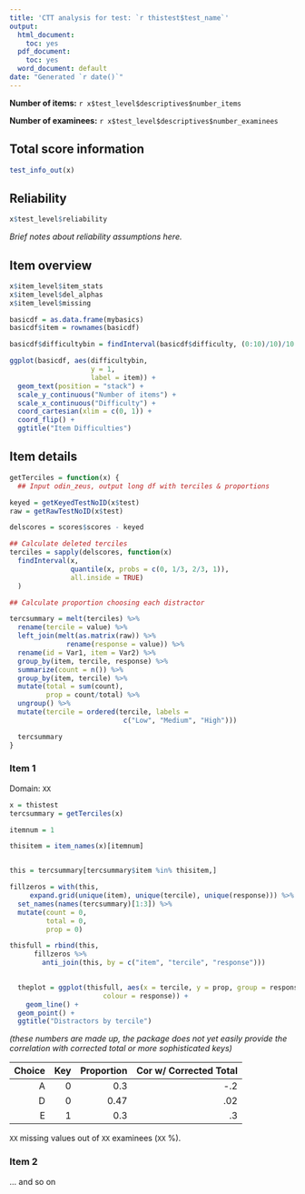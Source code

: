 ```yaml
---
title: 'CTT analysis for test: `r thistest$test_name`'
output:
  html_document:
    toc: yes
  pdf_document:
    toc: yes
  word_document: default
date: "Generated `r date()`"
---
```




**Number of items:** `r x$test_level$descriptives$number_items`

**Number of examinees:** `r x$test_level$descriptives$number_examinees`


## Total score information

```r
test_info_out(x)
```


## Reliability

```r
x$test_level$reliability
```

*Brief notes about reliability assumptions here.*

## Item overview

```r
x$item_level$item_stats
x$item_level$del_alphas
x$item_level$missing


```

```r

basicdf = as.data.frame(mybasics)
basicdf$item = rownames(basicdf)

basicdf$difficultybin = findInterval(basicdf$difficulty, (0:10)/10)/10 - 0.05

ggplot(basicdf, aes(difficultybin,
                    y = 1,
                    label = item)) + 
  geom_text(position = "stack") + 
  scale_y_continuous("Number of items") +
  scale_x_continuous("Difficulty") +
  coord_cartesian(xlim = c(0, 1)) +
  coord_flip() +
  ggtitle("Item Difficulties")


```



## Item details

```r

getTerciles = function(x) {
  ## Input odin_zeus, output long df with terciles & proportions

keyed = getKeyedTestNoID(x$test)
raw = getRawTestNoID(x$test)

delscores = scores$scores - keyed

## Calculate deleted terciles
terciles = sapply(delscores, function(x)
  findInterval(x, 
               quantile(x, probs = c(0, 1/3, 2/3, 1)),
               all.inside = TRUE)
  )

## Calculate proportion choosing each distractor

tercsummary = melt(terciles) %>% 
  rename(tercile = value) %>% 
  left_join(melt(as.matrix(raw)) %>%
              rename(response = value)) %>%
  rename(id = Var1, item = Var2) %>%
  group_by(item, tercile, response) %>%
  summarize(count = n()) %>%
  group_by(item, tercile) %>%
  mutate(total = sum(count),
         prop = count/total) %>%
  ungroup() %>%
  mutate(tercile = ordered(tercile, labels = 
                            c("Low", "Medium", "High")))

  tercsummary
}

```

### Item 1
Domain: `XX`

```r


x = thistest
tercsummary = getTerciles(x)

itemnum = 1

thisitem = item_names(x)[itemnum]


this = tercsummary[tercsummary$item %in% thisitem,]

fillzeros = with(this, 
     expand.grid(unique(item), unique(tercile), unique(response))) %>%
  set_names(names(tercsummary)[1:3]) %>%
  mutate(count = 0,
         total = 0,
         prop = 0)

thisfull = rbind(this, 
      fillzeros %>% 
        anti_join(this, by = c("item", "tercile", "response")))

      
  theplot = ggplot(thisfull, aes(x = tercile, y = prop, group = response,
                       colour = response)) +
    geom_line() +
  geom_point() + 
  ggtitle("Distractors by tercile")

```

*(these numbers are made up, the package does not yet easily provide the correlation with corrected total or more sophisticated keys)*

| Choice | Key | Proportion | Cor w/ Corrected Total| 
|---:|----:|----:|----:|
|A|0|0.3|-.2|
|D|0|0.47|.02|
|E|1|0.3|.3|

`XX` missing values out of `XX` examinees (`XX` %).

### Item 2
... and so on



